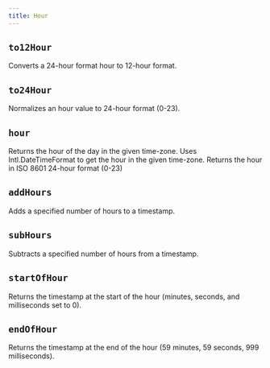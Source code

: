 ```yaml
---
title: Hour
---
```


## `to12Hour`

Converts a 24-hour format hour to 12-hour format.

<CodeExample file="reference/hour/to12Hour.ts" name="to12Hour" />

## `to24Hour`

Normalizes an hour value to 24-hour format (0-23).

<CodeExample file="reference/hour/to24Hour.ts" name="to24Hour" />

## `hour`

Returns the hour of the day in the given time-zone.
Uses Intl.DateTimeFormat to get the hour in the given time-zone.
Returns the hour in ISO 8601 24-hour format (0-23)

<CodeExample file="reference/hour/hour.ts" name="hour" />

## `addHours`

Adds a specified number of hours to a timestamp.

<CodeExample file="reference/hour/addHours.ts" name="addHours" />

## `subHours`

Subtracts a specified number of hours from a timestamp.

<CodeExample file="reference/hour/subHours.ts" name="subHours" />

## `startOfHour`

Returns the timestamp at the start of the hour (minutes, seconds, and milliseconds set to 0).

<CodeExample file="reference/hour/startOfHour.ts" name="startOfHour" />

## `endOfHour`

Returns the timestamp at the end of the hour (59 minutes, 59 seconds, 999 milliseconds).

<CodeExample file="reference/hour/endOfHour.ts" name="endOfHour" />
